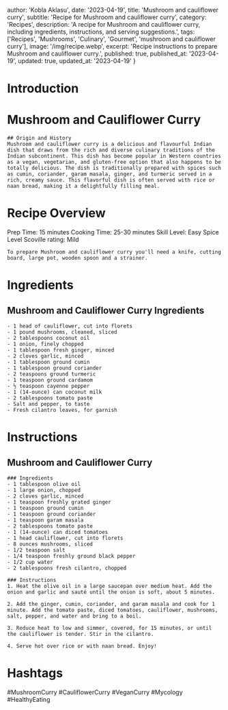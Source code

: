 
  author: 'Kobla Aklasu',
  date: '2023-04-19',
  title: 'Mushroom and cauliflower curry',
  subtitle: 'Recipe for Mushroom and cauliflower curry',
  category: 'Recipes',
  description: 'A recipe for Mushroom and cauliflower curry, including ingredients, instructions, and serving suggestions.',
  tags: ['Recipes', 'Mushrooms', 'Culinary', 'Gourmet', 'mushroom and cauliflower curry'],
  image: '/img/recipe.webp',
  excerpt: 'Recipe instructions to prepare Mushroom and cauliflower curry.',
  published: true,
  published_at: '2023-04-19',
  updated: true,
  updated_at: '2023-04-19'
}


  # Introduction

# Mushroom and Cauliflower Curry
    
    ## Origin and History
    Mushroom and cauliflower curry is a delicious and flavourful Indian dish that draws from the rich and diverse culinary traditions of the Indian subcontinent. This dish has become popular in Western countries as a vegan, vegetarian, and gluten-free option that also happens to be totally delicious. The dish is traditionally prepared with spices such as cumin, coriander, garam masala, ginger, and turmeric served in a rich, creamy sauce. This flavorful dish is often served with rice or naan bread, making it a delightfully filling meal.

# Recipe Overview

Prep Time: 15 minutes
    Cooking Time: 25-30 minutes
    Skill Level: Easy 
    Spice Level Scoville rating: Mild
    
    To prepare Mushroom and cauliflower curry you'll need a knife, cutting board, large pot, wooden spoon and a strainer.

# Ingredients

## Mushroom and Cauliflower Curry Ingredients
    
    - 1 head of cauliflower, cut into florets
    - 1 pound mushrooms, cleaned, sliced
    - 2 tablespoons coconut oil 
    - 1 onion, finely chopped
    - 1 tablespoon fresh ginger, minced
    - 2 cloves garlic, minced
    - 1 tablespoon ground cumin
    - 1 tablespoon ground coriander
    - 2 teaspoons ground turmeric
    - 1 teaspoon ground cardamom
    - ½ teaspoon cayenne pepper
    - 1 (14-ounce) can coconut milk
    - 2 tablespoons tomato paste 
    - Salt and pepper, to taste
    - Fresh cilantro leaves, for garnish

# Instructions

## Mushroom and Cauliflower Curry 
    
    ### Ingredients
    - 1 tablespoon olive oil
    - 1 large onion, chopped
    - 2 cloves garlic, minced
    - 1 teaspoon freshly grated ginger
    - 1 teaspoon ground cumin
    - 1 teaspoon ground coriander
    - 1 teaspoon garam masala
    - 2 tablespoons tomato paste
    - 1 (14-ounce) can diced tomatoes
    - 1 head cauliflower, cut into florets
    - 8 ounces mushrooms, sliced
    - 1/2 teaspoon salt
    - 1/4 teaspoon freshly ground black pepper
    - 1/2 cup water
    - 2 tablespoons fresh cilantro, chopped
    
    ### Instructions
    1. Heat the olive oil in a large saucepan over medium heat. Add the onion and garlic and sauté until the onion is soft, about 5 minutes.
    
    2. Add the ginger, cumin, coriander, and garam masala and cook for 1 minute. Add the tomato paste, diced tomatoes, cauliflower, mushrooms, salt, pepper, and water and bring to a boil.
    
    3. Reduce heat to low and simmer, covered, for 15 minutes, or until the cauliflower is tender. Stir in the cilantro.
    
    4. Serve hot over rice or with naan bread. Enjoy!

# Hashtags

#MushroomCurry #CauliflowerCurry #VeganCurry #Mycology #HealthyEating



